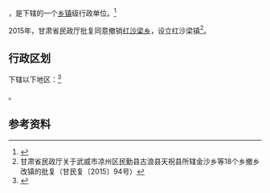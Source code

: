 {{中国乡级行政区|62/06/21/209/000}}

'''{{PAGENAMEBASE}}'''，是{{PRC admin/fullname|62/06/21/209/000|3}}下辖的一个[[乡镇|乡镇]]级行政单位。<ref>{{PRC admin/ref sgc|{{PRC admin/parent|62/06/21/209/000}}}}</ref>

2015年，甘肃省民政厅批复同意撤销[[红沙梁乡|红沙梁乡]]，设立红沙梁镇<ref>甘肃省民政厅关于武威市凉州区民勤县古浪县天祝县所辖金沙乡等18个乡撤乡改镇的批复（甘民复〔2015〕94号）</ref>。

== 行政区划 ==

{{PAGENAMEBASE}}下辖以下地区：<ref>{{PRC admin/ref sgc|62/06/21/209/000}}</ref>

{{PRC admin/children|62/06/21/209/000}}。

== 参考资料 ==

{{reflist}}

{{行政区划小作品}}
{{PRC admin/navcat|62/06/21/209/000}}